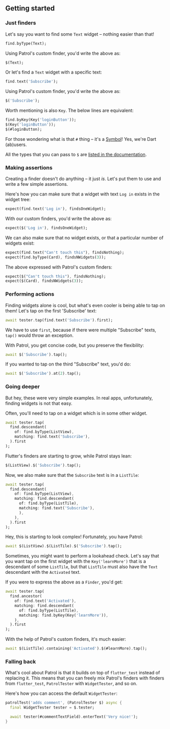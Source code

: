 ## Getting started

### Just finders

Let's say you want to find some `Text` widget – nothing easier than that!

```dart
find.byType(Text);
```

Using Patrol's custom finder, you'd write the above as:

```dart
$(Text);
```

Or let's find a `Text` widget with a specific text:

```dart
find.text('Subscribe');
```

Using Patrol's custom finder, you'd write the above as:

```dart
$('Subscribe');
```

Worth mentioning is also `Key`. The below lines are equivalent:

```dart
find.byKey(Key('loginButton'));
$(Key('loginButton'));
$(#loginButton);
```

For those wondering what is that `#` thing – it's a
[Symbol](https://api.dart.dev/dart-core/Symbol-class.html)! Yes, we're Dart
(ab)users.

All the types that you can pass to `$` are [listed in the
documentation][create_finder_docs].

### Making assertions

Creating a finder doesn't do anything – it just _is_. Let's put them to use and
write a few simple assertions.

Here's how you can make sure that a widget with text `Log in` exists in the
widget tree:

```dart
expect(find.text('Log in'), findsOneWidget);
```

With our custom finders, you'd write the above as:

```dart
expect($('Log in'), findsOneWidget);
```

We can also make sure that no widget exists, or that a particular number of
widgets exist:

```dart
expect(find.text("Can't touch this"), findsNothing);
expect(find.byType(Card), findsNWidgets(3));
```

The above expressed with Patrol's custom finders:

```dart
expect($("Can't touch this"), findsNothing);
expect($(Card), findsNWidgets(3));
```

### Performing actions

Finding widgets alone is cool, but what's even cooler is being able to tap on
them! Let's tap on the first 'Subscribe' text:

```dart
await tester.tap(find.text('Subscribe').first);
```

We have to use `first`, because if there were multiple "Subscribe" texts,
`tap()` would throw an exception.

With Patrol, you get concise code, but you preserve the flexibility:

```dart
await $('Subscribe').tap();
```

If you wanted to tap on the third "Subscribe" text, you'd do:

```dart
await $('Subscribe').at(2).tap();
```

### Going deeper

But hey, these were very simple examples. In real apps, unfortunately, finding
widgets is not that easy.

Often, you'll need to tap on a widget which is in some other widget.

```dart
await tester.tap(
  find.descendant(
    of: find.byType(ListView),
    matching: find.text('Subscribe'),
  ).first
);
```

Flutter's finders are starting to grow, while Patrol stays lean:

```dart
$(ListView).$('Subscribe').tap();
```

Now, we also make sure that the `Subscribe` text is in a `ListTile`:

```dart
await tester.tap(
  find.descendant(
    of: find.byType(ListView),
    matching: find.descendant(
      of: find.byType(ListTile),
      matching: find.text('Subscribe'),
      ),
    ),
  ).first
);
```

Hey, this is starting to look complex! Fortunately, you have Patrol:

```dart
await $(ListView).$(ListTile).$('Subscribe').tap();
```

Sometimes, you might want to perform a lookahead check. Let's say that you want
tap on the first widget with the `Key('learnMore')` that is a descendant of some
`ListTile`, but that `ListTile` must also have the `Text` descendant with the
`Activated` text.

If you were to express the above as a `Finder`, you'd get:

```dart
await tester.tap(
  find.ancestor(
    of: find.text('Activated'),
    matching: find.descendant(
      of: find.byType(ListTile),
      matching: find.byKey(Key('learnMore')),
    ),
  ).first
);
```

With the help of Patrol's custom finders, it's much easier:

```dart
await $(ListTile).containing('Activated').$(#learnMore).tap();
```

[patrol]: https://pub.dev/packages/patrol
[create_finder_docs]: https://pub.dev/documentation/patrol/latest/patrol/createFinder.html

### Falling back

What's cool about Patrol is that it builds on top of `flutter_test` instead of
replacing it. This means that you can freely mix Patrol's finders with finders
from `flutter_test`, `PatrolTester` with `WidgetTester`, and so on.

Here's how you can access the default `WidgetTester`:

```dart
patrolTest('adds comment', (PatrolTester $) async {
  final WidgetTester tester = $.tester;

  await tester(#commentTextField).enterText('Very nice!');
}
```
